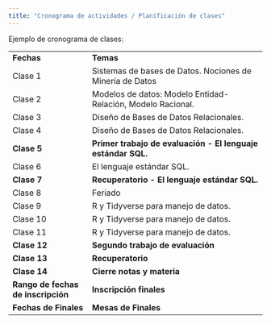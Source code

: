 ```yaml
---
title: "Cronograma de actividades / Planificación de clases"
---
```


Ejemplo de cronograma de clases:

|                                    |                                    |
|-----------------------|-------------------------------------------------|
| **Fechas**                         | **Temas**                                                    |
| Clase 1                            | Sistemas de bases de Datos. Nociones de Minería de Datos   |
| Clase 2                            | Modelos de datos: Modelo Entidad-Relación, Modelo Racional.  |
| Clase 3                            | Diseño de Bases de Datos Relacionales.                       |
| Clase 4                            | Diseño de Bases de Datos Relacionales.                       |
| **Clase 5**                        | **Primer trabajo de evaluación - El lenguaje estándar SQL.** |
| Clase 6                            | El lenguaje estándar SQL.                                    |
| **Clase 7**                        | **Recuperatorio - El lenguaje estándar SQL.**                |
| Clase 8                            | Feriado                                                      |
| Clase 9                            | R y Tidyverse para manejo de datos.                          |
| Clase 10                           | R y Tidyverse para manejo de datos.                          |
| Clase 11                           | R y Tidyverse para manejo de datos.                          |
| **Clase 12**                       | **Segundo trabajo de evaluación**                            |
| **Clase 13**                       | **Recuperatorio**                                            |
| **Clase 14**                       | **Cierre notas y materia**                                   |
| **Rango de fechas de inscripción** | **Inscripción finales**                                      |
| **Fechas de Finales**              | **Mesas de Finales**                                         |
